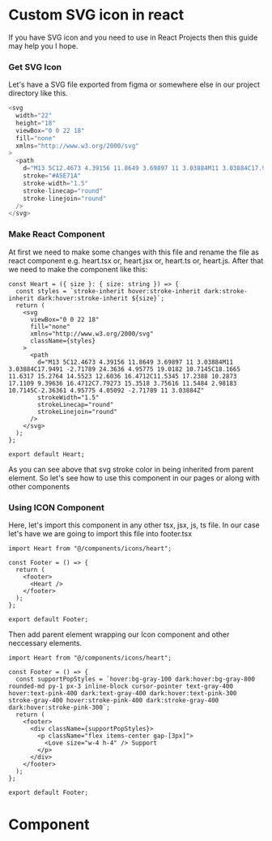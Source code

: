 # Custom SVG icon in react

If you have SVG icon and you need to use in React Projects then this guide may help you I hope.

### Get SVG Icon
Let's have a SVG file exported from figma or somewhere else in our project directory like this.

```js filename="heart-icon.svg" copy
<svg
  width="22"
  height="18"
  viewBox="0 0 22 18"
  fill="none"
  xmlns="http://www.w3.org/2000/svg"
>
  <path
    d="M13 5C12.4673 4.39156 11.8649 3.69897 11 3.03884M11 3.03884C17.9491 -2.71789 24.3636 4.95775 19.0182 10.7145C18.1665 11.6317 15.2764 14.5523 12.6036 16.4712C11.5345 17.2388 10.2873 17.1109 9.39636 16.4712C7.79273 15.3518 3.75616 11.5484 2.98183 10.7145C-2.36361 4.95775 4.05092 -2.71789 11 3.03884Z"
    stroke="#A5E71A"
    stroke-width="1.5"
    stroke-linecap="round"
    stroke-linejoin="round"
  />
</svg>
```

### Make React Component
At first we need to make some changes with this file and rename the file as react component e.g. heart.tsx or, heart.jsx or, heart.ts or, heart.js. After that we need to make the component like this:

```tsx filename="heart.tsx"  {2,8,12-14} copy
const Heart = ({ size }: { size: string }) => {
  const styles = `stroke-inherit hover:stroke-inherit dark:stroke-inherit dark:hover:stroke-inherit ${size}`;
  return (
    <svg
      viewBox="0 0 22 18"
      fill="none"
      xmlns="http://www.w3.org/2000/svg"
      className={styles}
    >
      <path
        d="M13 5C12.4673 4.39156 11.8649 3.69897 11 3.03884M11 3.03884C17.9491 -2.71789 24.3636 4.95775 19.0182 10.7145C18.1665 11.6317 15.2764 14.5523 12.6036 16.4712C11.5345 17.2388 10.2873 17.1109 9.39636 16.4712C7.79273 15.3518 3.75616 11.5484 2.98183 10.7145C-2.36361 4.95775 4.05092 -2.71789 11 3.03884Z"
        strokeWidth="1.5"
        strokeLinecap="round"
        strokeLinejoin="round"
      />
    </svg>
  );
};

export default Heart;
```

As you can see above that svg stroke color in being inherited from parent element. So let's see how to use this component in our pages or along with other components

### Using ICON Component
Here, let's import this component in any other tsx, jsx, js, ts file. In our case let's have we are going to import this file into footer.tsx

```tsx filename="footer.tsx" {1,6} copy
import Heart from "@/components/icons/heart";

const Footer = () => {
  return (
    <footer>
      <Heart />
    </footer>
  );
};

export default Footer;
```

Then add parent element wrapping our Icon component and other neccessary elements.

```tsx filename="footer.tsx" {1,4,7-11} copy
import Heart from "@/components/icons/heart";

const Footer = () => {
  const supportPopStyles = `hover:bg-gray-100 dark:hover:bg-gray-800 rounded-md py-1 px-3 inline-block cursor-pointer text-gray-400 hover:text-pink-400 dark:text-gray-400 dark:hover:text-pink-300 stroke-gray-400 hover:stroke-pink-400 dark:stroke-gray-400 dark:hover:stroke-pink-300`;
  return (
    <footer>
      <div className={supportPopStyles}>
        <p className="flex items-center gap-[3px]">
          <Love size="w-4 h-4" /> Support
        </p>
      </div>
    </footer>
  );
};

export default Footer;
```


# Component
<br />
<br />


<Footer />

